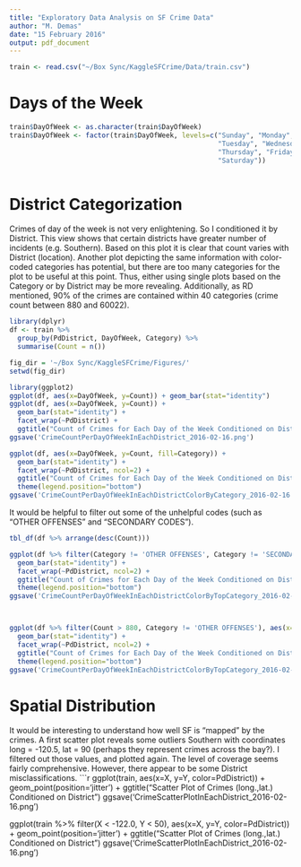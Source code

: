 ```yaml
---
title: "Exploratory Data Analysis on SF Crime Data"
author: "M. Demas"
date: "15 February 2016"
output: pdf_document
---
```



```r
train <- read.csv("~/Box Sync/KaggleSFCrime/Data/train.csv")
```

# Days of the Week
```r
train$DayOfWeek <- as.character(train$DayOfWeek)
train$DayOfWeek <- factor(train$DayOfWeek, levels=c("Sunday", "Monday", 
                                                    "Tuesday", "Wednesday", 
                                                    "Thursday", "Friday", 
                                                    "Saturday"))
```

```r

```

# District Categorization
Crimes of day of the week is not very enlightening. So I conditioned it by District. This view shows that certain districts have greater number of incidents (e.g. Southern). Based on this plot it is clear that count varies with District (location). Another plot depicting the same information with color-coded categories has potential, but there are too many categories for the plot to be useful at this point. Thus, either using single plots based on the Category or by District may be more revealing. Additionally, as RD mentioned, 90% of the crimes are contained within 40 categories (crime count between 880 and 60022).
```r
library(dplyr)
df <- train %>% 
  group_by(PdDistrict, DayOfWeek, Category) %>% 
  summarise(Count = n())

fig_dir = '~/Box Sync/KaggleSFCrime/Figures/'
setwd(fig_dir)

library(ggplot2)
ggplot(df, aes(x=DayOfWeek, y=Count)) + geom_bar(stat="identity")
ggplot(df, aes(x=DayOfWeek, y=Count)) + 
  geom_bar(stat="identity") + 
  facet_wrap(~PdDistrict) +
  ggtitle("Count of Crimes for Each Day of the Week Conditioned on District")
ggsave('CrimeCountPerDayOfWeekInEachDistrict_2016-02-16.png')

ggplot(df, aes(x=DayOfWeek, y=Count, fill=Category)) + 
  geom_bar(stat="identity") + 
  facet_wrap(~PdDistrict, ncol=2) +
  ggtitle("Count of Crimes for Each Day of the Week Conditioned on District and Category") +
  theme(legend.position="bottom")
ggsave('CrimeCountPerDayOfWeekInEachDistrictColorByCategory_2016-02-16.png')
```

It would be helpful to filter out some of the unhelpful codes (such as "OTHER OFFENSES" and "SECONDARY CODES").
```r
tbl_df(df %>% arrange(desc(Count)))

ggplot(df %>% filter(Category != 'OTHER OFFENSES', Category != 'SECONDARY CODES'), aes(x=DayOfWeek, y=Count, fill=Category)) + 
  geom_bar(stat="identity") + 
  facet_wrap(~PdDistrict, ncol=2) +
  ggtitle("Count of Crimes for Each Day of the Week Conditioned on District and Category\n Top 40 Crimes") +
  theme(legend.position="bottom")
ggsave('CrimeCountPerDayOfWeekInEachDistrictColorByTopCategory_2016-02-16.png')



ggplot(df %>% filter(Count > 880, Category != 'OTHER OFFENSES'), aes(x=DayOfWeek, y=Count, fill=Category)) + 
  geom_bar(stat="identity") + 
  facet_wrap(~PdDistrict, ncol=2) +
  ggtitle("Count of Crimes for Each Day of the Week Conditioned on District and Category\n Top 40 Crimes") +
  theme(legend.position="bottom")
ggsave('CrimeCountPerDayOfWeekInEachDistrictColorByTopCategory_2016-02-16.png')
```


# Spatial Distribution
It would be interesting to understand how well SF is "mapped" by the crimes. A first scatter plot reveals some outliers Southern with coordinates long = -120.5, lat = 90 (perhaps they represent crimes across the bay?). I filtered out those values, and plotted again. The level of coverage seems fairly comprehensive. However, there appear to be some District misclassifications.
```r

ggplot(train, aes(x=X, y=Y, color=PdDistrict)) + 
  geom_point(position='jitter') +
  ggtitle("Scatter Plot of Crimes (long.,lat.) Conditioned on District")
ggsave('CrimeScatterPlotInEachDistrict_2016-02-16.png')

ggplot(train %>% filter(X < -122.0, Y < 50), aes(x=X, y=Y, color=PdDistrict)) + 
  geom_point(position='jitter') +
  ggtitle("Scatter Plot of Crimes (long.,lat.) Conditioned on District")
ggsave('CrimeScatterPlotInEachDistrict_2016-02-16.png')
